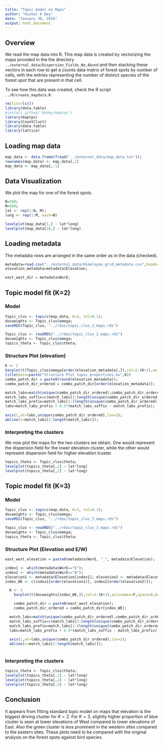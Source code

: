 ```yaml
---
title: "Topic model on Maps"
author: "Kushal K Dey"
date: "January 30, 2016"
output: html_document
---
```


## Overview 

We read the map data into R. This map data is created by vectorizing the maps provided in the the directory `../external_data/Dispersion_Fields_No_Abund` and then stacking these vectors in each row to get a counts data matrix of forest spots by number of cells, with the entries representing the number of distinct species of the forest spot that are present in that cell.

To see how this data was created, check the R script `../R/create_mapdata.R`.

```r
rm(list=ls())
library(data.table)
#install_github('kkdey/maptpx') 
library(maptpx)
library(CountClust)
library(data.table)
library(lattice)
```

## Loading map data

```r
map_data <- data.frame(fread('../external_data/map_data.txt'));
rownames(map_data) <- map_data[,1]
map_data <- map_data[,-1]
```

## Data Visualization

We plot the map for one of the forest spots.

```r
N=360;
M=560;
lat <- rep(1:N, M);
long <- rep(1:M, each=N)

levelplot(map_data[1,] ~ lat*long) 
levelplot(map_data[20,] ~ lat*long) 


```

## Loading metadata

The metadata rows are arranged in the same order as in the data (checked).

```r
metadata=read.csv("../external_data/Himalayan_grid_metadata.csv",header=TRUE);
elevation_metadata=metadata$Elevation;

east_west_dir = metadata$WorE;

```

## Topic model fit (K=2)

### Model

```r
Topic_clus <- topics(map_data, K=2, tol=0.1);
docweights <- Topic_clus$omega;
saveRDS(Topic_clus, "../rdas/topic_clus_2_maps.rds")
```

```r
Topic_clus <- readRDS("../rdas/topic_clus_2_maps.rds")
docweights <- Topic_clus$omega;
topics_theta <- Topic_clus$theta;
```

### Structure Plot (elevation)

```r
K <- 2
barplot(t(Topic_clus$omega[order(elevation_metadata),]),col=2:(K+1),axisnames=F,space=0,border=NA,main="",las=1,ylim=c(0,1),cex.axis=1.5,cex.main=1.4, xlab="elevation")
title(main=paste("Structure Plot topic proportions,k=",K))
combo_patch_dir = paste0(round(elevation_metadata));
combo_patch_dir_ordered = combo_patch_dir[order(elevation_metadata)];

match_labs=match(unique(combo_patch_dir_ordered),combo_patch_dir_ordered);
match_labs_suffix=c(match_labs[2:length(unique(combo_patch_dir_ordered))],35);
match_labs_prefix=match_labs[1:(length(unique(combo_patch_dir_ordered)))];
labs=match_labs_prefix + 0.5*(match_labs_suffix - match_labs_prefix);
  
axis(1,at=labs,unique(combo_patch_dir_ordered),las=2);
abline(v=match_labs[2:length(match_labs)]);
```

### Interpreting the clusters

We now plot the maps for the two clusters we obtain. One would represent the dispersion field for the lower elevation cluster, while the other would represent dispersion field for higher elevation lcuster.

```r
topics_theta <- Topic_clus$theta;
levelplot(topics_theta[,1] ~ lat*long) 
levelplot(topics_theta[,2] ~ lat*long) 

```

## Topic model fit (K=3)

### Model

```r
Topic_clus <- topics(map_data, K=3, tol=0.1);
docweights <- Topic_clus$omega;
saveRDS(Topic_clus, "../rdas/topic_clus_3_maps.rds")
```

```r
Topic_clus <- readRDS("../rdas/topic_clus_3_maps.rds")
docweights <- Topic_clus$omega;
topics_theta <- Topic_clus$theta;
```

### Structure Plot (Elevation and E/W)

```r
east_west_elevation = paste0(metadata$WorE, "_", metadata$Elevation);

index1 <- which(metadata$WorE=="E");
index2 <- which(metadata$WorE=="W");
elevation1 <- metadata$Elevation[index1]; elevation2 <- metadata$Elevation[index2];
index_WE <- c(index1[order(elevation1)], index2[order(elevation2)]);

  K <- 3
    barplot(t(docweights[index_WE,]),col=2:(K+1),axisnames=F,space=0,border=NA,main=paste("No. of clusters=",3),las=1,ylim=c(0,1),cex.axis=1.5,cex.main=1.4)

    combo_patch_dir = paste0(east_west_elevation);
    combo_patch_dir_ordered = combo_patch_dir[index_WE];

  match_labs=match(unique(combo_patch_dir_ordered),combo_patch_dir_ordered);
  match_labs_suffix=c(match_labs[2:length(unique(combo_patch_dir_ordered))],35);
  match_labs_prefix=match_labs[1:(length(unique(combo_patch_dir_ordered)))];
  labs=match_labs_prefix + 0.5*(match_labs_suffix - match_labs_prefix);
  
  axis(1,at=labs,unique(combo_patch_dir_ordered),las=2);
  abline(v=match_labs[2:length(match_labs)]);
  
```

### Interpreting the clusters

```r
topics_theta <- Topic_clus$theta;
levelplot(topics_theta[,1] ~ lat*long) 
levelplot(topics_theta[,2] ~ lat*long) 
levelplot(topics_theta[,3] ~ lat*long) 
```

## Conclusion

It appears from fitting standard topic model on maps that elevation is the biggest driving cluster for $K=2$. For $K=3$, slightly higher proportion of blue cluster is seen at lower elevations of West compared to lower elevations of East. Also the green cluster is less prominent in the western sites compared to the eastern sites. These plots need to be compared with the original analysis on the forest spots against bird species. 
